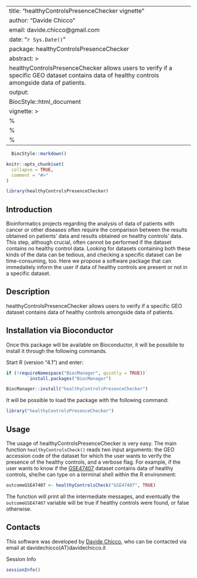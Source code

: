   ---
  title: "healthyControlsPresenceChecker vignette"
  author: "Davide Chicco"
  email: davide.chicco@gmail.com
  date: "`r Sys.Date()`"
  package: healthyControlsPresenceChecker
  abstract: >
  healthyControlsPresenceChecker allows users to verify if a specific GEO dataset contains data of healthy controls amongside data of patients. 
  output: 
    BiocStyle::html_document
  vignette: >
    %\VignetteIndexEntry{healthyControlsPresenceChecker vignette}
    %\VignetteEngine{knitr::rmarkdown}
    %\VignetteEncoding{UTF-8}  
  ---

```r
  BiocStyle::markdown()
```

```r
knitr::opts_chunk$set(
  collapse = TRUE,
  comment = "#>"
)
```

```r
library(healthyControlsPresenceChecker)
```


## Introduction

Bioinformatics projects regarding the analysis of data of patients with cancer or other diseases often require the comparison between the results obtained on patients' data and results obtained on healthy controls' data. This step, although crucial, often cannot be performed if the dataset contains no healthy control data.
Looking for datasets containing both these kinds of the data can be tedious, and checking a specific dataset can be time-consuming, too.
Here we propose a software package that can immedaitely inform the user if data of healthy controls are present or not in a specific dataset.

## Description

healthyControlsPresenceChecker allows users to verify if a specific GEO dataset contains data of healthy controls amongside data of patients. 
 
 <!-- ## Installation via GitHub

At the current status, the easyiest way to install the package is through a clone from GitHub:

```{bash
git clone https://github.com/davidechicco/healthyControlsPresenceChecker.git
```

The following R packages need to be installed beforehand:

    stats
    utils
    xml2
    GEOquery
    geneExpressionFromGEO
    magrittr
    
The package can then be loaded with the following commands:

`cd healthyControlsPresenceChecker`
`R`
`source("./R/healthyControPresenceChecker.r")` -->


## Installation via Bioconductor

Once this package will be available on Bioconductor, it will be possibile to install it through the following commands.

Start R (version "4.1") and enter:

```r
if (!requireNamespace("BiocManager", quietly = TRUE))`
        `install.packages("BiocManager")

BiocManager::install("healthyControlsPresenceChecker")
```

It will be possible to load the package with the following command:

```r
library("healthyControlsPresenceChecker")
```

## Usage

The usage of healthyControlsPresenceChecker is very easy. The main function `healthyControlsCheck()` reads two input arguments: the GEO accession code of the dataset for which the user wants to verify the presence of the healthy controls, and a verbose flag.
For example, if the user wants to know if the [GSE47407](https://www.ncbi.nlm.nih.gov/geo/query/acc.cgi?acc=GSE47407) dataset contains data of healthy controls, she/he can type on a terminal shell within the R environment:


```r
outcomeGSE47407 <- healthyControlsCheck("GSE47407", TRUE)
```

The function will print all the intermediate messages, and eventually the `outcomeGSE47407` variable will be true if healthy controls were found, or false otherwise.

## Contacts

This software was developed by [Davide Chicco](https://www.DavideChicco.it), who can be contacted via email at davidechicco(AT)davidechicco.it

 Session Info

```r
sessionInfo()
```
